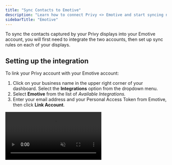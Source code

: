 ```yaml
---
title: "Sync Contacts to Emotive"
description: "Learn how to connect Privy <> Emotive and start syncing new SMS contacts."
sidebarTitle: "Emotive"
---
```


To sync the contacts captured by your Privy displays into your Emotive account, you will first need to integrate the two accounts, then set up sync rules on each of your displays.

## Setting up the integration

To link your Privy account with your Emotive account:

1. Click on your business name in the upper right corner of your dashboard. Select the **Integrations** option from the dropdown menu.
2. Select **Emotive** from the list of _Available Integrations._
3. Enter your email address and your Personal Access Token from Emotive, then click **Link Account**.

<video autoPlay muted loop playsInline className="add-emotive-integration" src="/images/integrations/emotive-link-account.mp4" />

All set\! Emotive should now appear as a linked account in the _Authorized Accounts_ section.

<Accordion title="Need help finding your Personal Access Token in Emotive?" icon="circle-question">
  A Personal Access Token is also known as an "API Key" in Emotive. Your API Keys can be found by heading to **List Growth \> Integrations** on the left side of your Emotive dashboard.

  If you have an existing API Key, you can locate it on this page, then copy & paste it into the Personal Access Token field in Privy.

![](/images/integrations/emotive-locate-api-key.png)

  If you need to create a new API Key, you can do so by following these instructions:

  - If you're creating your very first API Key, select **Start Here** in the middle of the screen. If you have existing API Keys but you'd like to create a new one, click **Add New** in the upper right.
  - Customize your _Signup Flow Name_ on the following screen.
  - Select your **Welcome Message** from the dropdown at the bottom of the page.
  - Click **Next** once you're ready, and copy your new API Key.

  <video autoPlay muted loop playsInline className="create-api-key-in-emotive" src="/images/integrations/emotive-create-api-key.mp4" />

</Accordion>

## Add a sync rule to your displays

To add a sync rule to a display so that the collected contacts sync to Emotive:

1. Navigate to **Convert** \> **All Displays**.
2. Select the display you’d like to sync and navigate to the **Settings** step of the display builder. 
3. Click to expand **Advanced Settings** at the bottom left of the page. Scroll to the **Sync Integrations** section.
4. Select **Emotive** from the dropdown menu, configure the presented options, and **Save**.

<video autoPlay muted loop playsInline className="add-image-to-email" src="/images/integrations/emotive-add-sync-rule.mp4" />

This display’s signups will now sync to Emotive\!

<Warning>
  **Note:** Sync rules must be set up for each individual display.
</Warning>

## Removing the integration

If you need to disconnect your Privy and Emotive accounts, follow these steps:

1. Click on your business name in the upper right corner of your Privy Dashboard. Select **Integrations** from the menu that appears.
2. Locate your Emotive integration under the _Authorized Accounts_ section and select the **Delete** icon.

<img
  height="200"
  src="/images/integrations/emotive-remove-integration.png"
/>